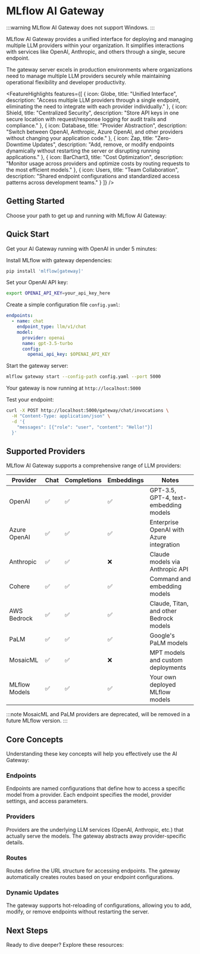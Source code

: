
# MLflow AI Gateway

:::warning
MLflow AI Gateway does not support Windows.
:::

MLflow AI Gateway provides a unified interface for deploying and managing multiple LLM providers within your organization. It simplifies interactions with services like OpenAI, Anthropic, and others through a single, secure endpoint.

The gateway server excels in production environments where organizations need to manage multiple LLM providers securely while maintaining operational flexibility and developer productivity.

<FeatureHighlights features={[
  {
    icon: Globe,
    title: "Unified Interface",
    description: "Access multiple LLM providers through a single endpoint, eliminating the need to integrate with each provider individually."
  },
  {
    icon: Shield,
    title: "Centralized Security",
    description: "Store API keys in one secure location with request/response logging for audit trails and compliance."
  },
  {
    icon: Database,
    title: "Provider Abstraction",
    description: "Switch between OpenAI, Anthropic, Azure OpenAI, and other providers without changing your application code."
  },
  {
    icon: Zap,
    title: "Zero-Downtime Updates",
    description: "Add, remove, or modify endpoints dynamically without restarting the server or disrupting running applications."
  },
  {
    icon: BarChart3,
    title: "Cost Optimization",
    description: "Monitor usage across providers and optimize costs by routing requests to the most efficient models."
  },
  {
    icon: Users,
    title: "Team Collaboration",
    description: "Shared endpoint configurations and standardized access patterns across development teams."
  }
]} />

## Getting Started

Choose your path to get up and running with MLflow AI Gateway:

<TilesGrid>
  <TileCard
    icon={Wrench}
    title="Setup"
    description="Install MLflow, configure environment, and start your gateway server"
    href="./setup"
    linkText="Start setup →"
  />
  <TileCard
    icon={Settings}
    title="Configuration"
    description="Configure providers, endpoints, and advanced gateway settings"
    href="./configuration"
    linkText="Configure providers →"
  />
  <TileCard
    icon={Play}
    title="Usage"
    description="Query endpoints with Python client and REST APIs"
    href="./usage"
    linkText="Start using →"
  />
  <TileCard
    icon={Code}
    title="Integration"
    description="Integrate with applications, frameworks, and production systems"
    href="./integration"
    linkText="Learn integrations →"
  />
</TilesGrid>

## Quick Start

Get your AI Gateway running with OpenAI in under 5 minutes:

<TabsWrapper>
<Tabs>
<TabItem value="install" label="1. Install" default>

Install MLflow with gateway dependencies:

```bash
pip install 'mlflow[gateway]'
```

</TabItem>
<TabItem value="configure" label="2. Configure">

Set your OpenAI API key:

```bash
export OPENAI_API_KEY=your_api_key_here
```

Create a simple configuration file `config.yaml`:

```yaml
endpoints:
  - name: chat
    endpoint_type: llm/v1/chat
    model:
      provider: openai
      name: gpt-3.5-turbo
      config:
        openai_api_key: $OPENAI_API_KEY
```

</TabItem>
<TabItem value="start" label="3. Start Server">

Start the gateway server:

```bash
mlflow gateway start --config-path config.yaml --port 5000
```

Your gateway is now running at `http://localhost:5000`

</TabItem>
<TabItem value="test" label="4. Test">

Test your endpoint:

```bash
curl -X POST http://localhost:5000/gateway/chat/invocations \
  -H "Content-Type: application/json" \
  -d '{
    "messages": [{"role": "user", "content": "Hello!"}]
  }'
```

</TabItem>
</Tabs>
</TabsWrapper>

## Supported Providers

MLflow AI Gateway supports a comprehensive range of LLM providers:

| Provider      | Chat | Completions | Embeddings | Notes                                    |
| ------------- | ---- | ----------- | ---------- | ---------------------------------------- |
| OpenAI        | ✅   | ✅          | ✅         | GPT-3.5, GPT-4, text-embedding models    |
| Azure OpenAI  | ✅   | ✅          | ✅         | Enterprise OpenAI with Azure integration |
| Anthropic     | ✅   | ✅          | ❌         | Claude models via Anthropic API          |
| Cohere        | ✅   | ✅          | ✅         | Command and embedding models             |
| AWS Bedrock   | ✅   | ✅          | ✅         | Claude, Titan, and other Bedrock models  |
| PaLM          | ✅   | ✅          | ✅         | Google's PaLM models                     |
| MosaicML      | ✅   | ✅          | ❌         | MPT models and custom deployments        |
| MLflow Models | ✅   | ✅          | ✅         | Your own deployed MLflow models          |


:::note
MosaicML and PaLM providers are deprecated, will be removed in a future MLflow version.
:::


## Core Concepts

Understanding these key concepts will help you effectively use the AI Gateway:

### Endpoints

Endpoints are named configurations that define how to access a specific model from a provider. Each endpoint specifies the model, provider settings, and access parameters.

### Providers

Providers are the underlying LLM services (OpenAI, Anthropic, etc.) that actually serve the models. The gateway abstracts away provider-specific details.

### Routes

Routes define the URL structure for accessing endpoints. The gateway automatically creates routes based on your endpoint configurations.

### Dynamic Updates

The gateway supports hot-reloading of configurations, allowing you to add, modify, or remove endpoints without restarting the server.

## Next Steps

Ready to dive deeper? Explore these resources:

<TilesGrid>
  <TileCard
    icon={Wrench}
    title="Setup Guide"
    description="Get started with installation, environment setup, and server configuration"
    href="./setup"
    linkText="Start setup →"
  />
  <TileCard
    icon={Play}
    title="Usage Guide"
    description="Learn basic querying patterns with Python client and REST APIs"
    href="./usage"
    linkText="Learn usage →"
  />
  <TileCard
    icon={Code}
    title="Integration Guide"
    description="Integrate with applications, frameworks, and production systems"
    href="./integration"
    linkText="View integrations →"
  />
</TilesGrid>
